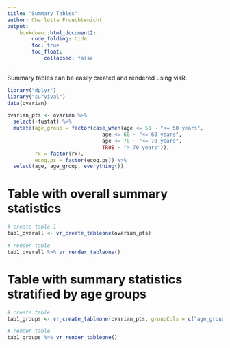 ```yaml
---
title: "Summary Tables"
author: Charlotta Fruechtenicht
output:
    bookdown::html_document2:
        code_folding: hide
        toc: true
        toc_float:
            collapsed: false
---
```


Summary tables can be easily created and rendered using visR.

```r
library("dplyr")
library("survival")
data(ovarian)

ovarian_pts <- ovarian %>% 
  select(-fustat) %>% 
  mutate(age_group = factor(case_when(age <= 50 ~ "<= 50 years",
                               age <= 60 ~ "<= 60 years",
                               age <= 70 ~ "<= 70 years",
                               TRUE ~ "> 70 years")),
         rx = factor(rx),
         ecog.ps = factor(ecog.ps)) %>% 
  select(age, age_group, everything())
```

# Table with overall summary statistics
```r
# create table 1
tab1_overall <- vr_create_tableone(ovarian_pts) 

# render table
tab1_overall %>% vr_render_tableone()
```

# Table with summary statistics stratified by age groups
```r
# create table
tab1_groups <- vr_create_tableone(ovarian_pts, groupCols = c("age_group"))

# render table
tab1_groups %>% vr_render_tableone()
```


